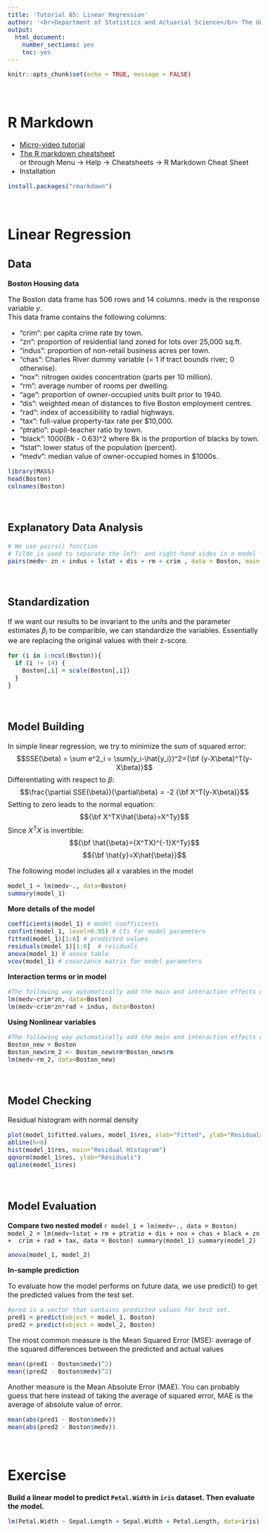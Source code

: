 ---
title: 'Tutorial 05: Linear Regression'
author: '<br>Department of Statistics and Actuarial Science</br> The University of Hong Kong'
output:
  html_document:
    number_sections: yes
    toc: yes
---
<style>
  body {font-size: 12pt;}
</style>

```{r setup, include=FALSE}
knitr::opts_chunk$set(echo = TRUE, message = FALSE)
```
\ 


# R Markdown 

* [Micro-video tutorial](https://rmarkdown.rstudio.com/lesson-1.html)
* [The R markdown cheatsheet](https://rstudio.com/wp-content/uploads/2016/03/rmarkdown-cheatsheet-2.0.pdf)  
or through Menu -> Help -> Cheatsheets -> R Markdown Cheat Sheet
* Installation

```{r eval=FALSE}
install.packages("rmarkdown")
```
\ 


# Linear Regression

## Data
**Boston Housing data**
  
The Boston data frame has 506 rows and 14 columns. medv is the response variable $y$.  
This data frame contains the following columns:

* "crim": per capita crime rate by town.
* "zn": proportion of residential land zoned for lots over 25,000 sq.ft.
* "indus": proportion of non-retail business acres per town.
* "chas": Charles River dummy variable (= 1 if tract bounds river; 0 otherwise).
* "nox": nitrogen oxides concentration (parts per 10 million).
* "rm": average number of rooms per dwelling.
* "age": proportion of owner-occupied units built prior to 1940.
* "dis": weighted mean of distances to five Boston employment centres.
* "rad": index of accessibility to radial highways.
* "tax": full-value property-tax rate per \$10,000.
* "ptratio": pupil-teacher ratio by town.
* "black": 1000(Bk - 0.63)^2 where Bk is the proportion of blacks by town.
* "lstat": lower status of the population (percent).
* "medv": median value of owner-occupied homes in \$1000s.

```{r echo=TRUE, message=FALSE}
library(MASS)
head(Boston)
colnames(Boston)
```
\ 


## Explanatory Data Analysis
```{r}
# We use pairs() function
# Tilde is used to separate the left- and right-hand sides in a model formula
pairs(medv~ zn + indus + lstat + dis + rm + crim , data = Boston, main = "Boston Data")
```
\ 


## Standardization
If we want our results to be invariant to the units and the parameter estimates $\beta_i$ to be comparible, we can standardize the variables. Essentially we are replacing the original values with their z-score.

```{r}
for (i in 1:ncol(Boston)){
  if (i != 14) {
    Boston[,i] = scale(Boston[,i])
  }
}
```
\ 


## Model Building

In simple linear regression, we try to minimize the sum of squared error:
  $$SSE(\beta) = \sum e^2_i = \sum(y_i-\hat{y_i})^2={\bf (y-X\beta)^T(y-X\beta)}$$
  Differentiating with respect to $\beta$:
  $$\frac{\partial SSE(\beta)}{\partial\beta} = -2 {\bf X^T(y-X\beta)}$$
  Setting to zero leads to the normal equation:
  $${\bf X^TX\hat{\beta}=X^Ty}$$
  Since $X^TX$ is invertible:
  $${\bf \hat{\beta}=(X^TX)^{-1}X^Ty}$$
  $${\bf \hat{y}=X\hat{\beta}}$$
  
  The following model includes all $x$ varables in the model

```{r}
model_1 = lm(medv~., data=Boston)
summary(model_1)
```

**More details of the model**

```{r, eval=TRUE}
coefficients(model_1) # model coefficients
confint(model_1, level=0.95) # CIs for model parameters 
fitted(model_1)[1:6] # predicted values
residuals(model_1)[1:6]  # residuals
anova(model_1) # anova table 
vcov(model_1) # covariance matrix for model parameters
```

**Interaction terms or in model**
  
```{r, eval=TRUE}
#The following way automatically add the main and interaction effects of crim and zn
lm(medv~crim*zn, data=Boston)
lm(medv~crim*zn*rad + indus, data=Boston)
```

**Using Nonlinear variables**
```{r, eval=TRUE}
#The following way automatically add the main and interaction effects of crim and zn
Boston_new = Boston
Boston_new$rm_2 <- Boston_new$rm*Boston_new$rm
lm(medv~rm_2, data=Boston_new)
```
\ 


## Model Checking

Residual histogram with normal density
```{r warning=FALSE, fig.width=6, fig.height=3.5}
plot(model_1$fitted.values, model_1$res, xlab="Fitted", ylab="Residuals", main="Residual Plot")
abline(h=0)
hist(model_1$res, main="Residual Histogram")
qqnorm(model_1$res, ylab="Residuals")
qqline(model_1$res)
```
\ 


## Model Evaluation

**Compare two nested model**
  ```{r, results='hide'}
model_1 = lm(medv~., data = Boston)
model_2 = lm(medv~lstat + rm + ptratio + dis + nox + chas + black + zn +  crim + rad + tax, data = Boston)
summary(model_1)
summary(model_2)
```
```{r}
anova(model_1, model_2)
```

**In-sample prediction**
  
To evaluate how the model performs on future data, we use predict() to get the predicted values from the test set.
```{r}
#pred is a vector that contains predicted values for test set.
pred1 = predict(object = model_1, Boston)
pred2 = predict(object = model_2, Boston)
```

The most common measure is the Mean Squared Error (MSE): average of the squared differences between the predicted and actual values
```{r}
mean((pred1 - Boston$medv)^2)
mean((pred2 - Boston$medv)^2)
```
Another measure is the Mean Absolute Error (MAE). You can probably guess that here instead of taking the average of squared error, MAE is the average of absolute value of error.
```{r}
mean(abs(pred1 - Boston$medv))
mean(abs(pred2 - Boston$medv))
```
\ 



# Exercise

**Build a linear model to predict `Petal.Width` in `iris` dataset. Then evaluate the model.**

```{r}
lm(Petal.Width ~ Sepal.Length + Sepal.Width + Petal.Length, data=iris)
```

